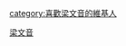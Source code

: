 {{Userbox
  |border-c = #000000
  |border-s = 1
  |id-c     = #FFFFFF
  |id-s     = 12
  |id-fc    = #000000
  |info-c   = #87cefa
  |info-s   = 10
  |info-fc  = #FFFF
  |id       = [[File:梁文音.jpg|50px]]
  |info     = 這個用戶是'''[[梁文音]]'''的歌迷。
}}
<includeonly>[[category:喜歡梁文音的維基人]]</includeonly>
<noinclude>[[Category:藝人用戶框模板|梁文音]]</noinclude>